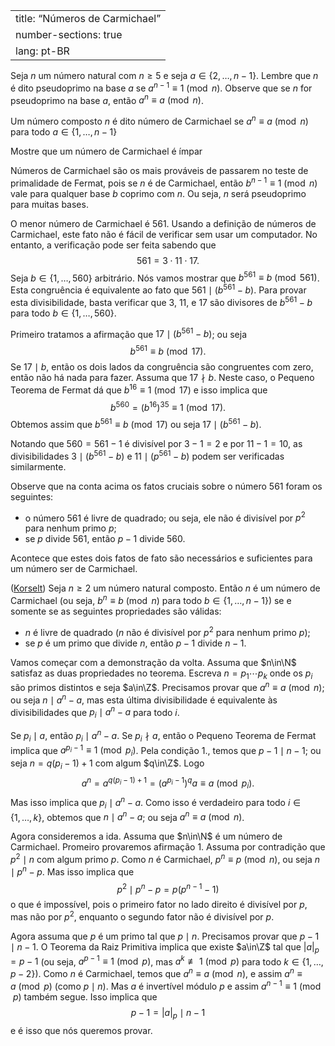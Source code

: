 
---
title: "Números de Carmichael"
number-sections: true
lang: pt-BR
---

Seja $n$ um número natural com $n\geq 5$ e seja $a\in\{2,\ldots,n-1\}$. Lembre que $n$ é dito pseudoprimo na base $a$ se $a^{n-1}\equiv 1\pmod n$. Observe que se $n$ for pseudoprimo na base $a$, então $a^n\equiv a\pmod n$.

:::{#def-}
Um número composto $n$ é dito número de Carmichael se $a^n\equiv a\pmod n$ para todo $a\in\{1,\ldots,n-1\}$
:::


:::{#exr-}
Mostre que um número de Carmichael é ímpar
:::

Números de Carmichael são os mais prováveis de passarem no teste de primalidade de Fermat, pois se $n$ é de Carmichael, então $b^{n-1}\equiv 1\pmod n$ vale para qualquer base $b$ coprimo com $n$. Ou seja, $n$ será pseudoprimo para muitas bases.

O menor número de Carmichael é 561. Usando a definição de números de Carmichael, este fato não é fácil de verificar sem usar um computador. No entanto, a verificação pode ser feita sabendo que
$$
561=3\cdot 11\cdot 17.
$$
Seja $b\in\{1,\ldots,560\}$ arbitrário. Nós vamos mostrar que $b^{561}\equiv b\pmod{561}$. Esta congruência é equivalente ao fato que $561\mid (b^{561}-b)$. Para provar esta divisibilidade, basta verificar que $3$, $11$, e $17$ são divisores de $b^{561}-b$ para todo $b\in\{1,\ldots,560\}$.

Primeiro tratamos a afirmação que $17\mid (b^{561}-b)$; ou seja
$$
b^{561}\equiv b\pmod {17}.
$$
Se $17\mid b$, então os dois lados da congruência são congruentes com zero, então não há nada para fazer. Assuma que $17\nmid b$. Neste caso, o Pequeno Teorema de Fermat dá que $b^{16}\equiv 1\pmod{17}$ e isso implica que
$$
b^{560}=(b^{16})^{35}\equiv 1\pmod{17}.
$$
Obtemos assim que $b^{561}\equiv b\pmod{17}$ ou seja $17\mid( b^{561}-b)$.

Notando que $560=561-1$ é divisível por $3-1=2$ e por $11-1=10$, as divisibilidades $3\mid (b^{561}-b)$ e $11\mid (p^{561}-b)$ podem ser verificadas similarmente.

Observe que na conta acima os fatos cruciais sobre o número 561 foram os seguintes:


-  o número 561 é livre de quadrado; ou seja, ele não é divisível por $p^2$ para nenhum primo $p$;
-  se $p$ divide 561, então $p-1$ divide 560.

Acontece que estes dois fatos de fato são necessários e suficientes para um número ser de Carmichael.

:::{#thm-}
(<a href="https://en.wikipedia.org/wiki/Alwin_Korselt">Korselt</a>)
Seja $n\geq 2$ um número natural  composto. Então $n$ é um número de Carmichael (ou seja, $b^n\equiv b\pmod n$ para todo $b\in\{1,\ldots,n-1\}$) se e somente se as seguintes propriedades são válidas:


-  $n$ é livre de quadrado ($n$ não é divisível por $p^2$ para nenhum primo $p$);
-  se $p$ é um primo que divide $n$, então $p-1$ divide $n-1$.

:::


:::{.proof}
Vamos começar com a demonstração da volta. Assuma que $n\in\N$ satisfaz as duas propriedades no teorema. Escreva $n=p_1\cdots p_k$ onde os $p_i$ são primos distintos e seja $a\in\Z$. Precisamos provar que $a^n\equiv a\pmod n$; ou seja $n\mid a^n-a$, mas esta última divisibilidade é equivalente às divisibilidades que $p_i\mid a^n-a$ para todo $i$.

Se $p_i\mid a$, então $p_i\mid a^n-a$. Se $p_i\nmid a$, então o Pequeno Teorema de Fermat implica que $a^{p_i-1}\equiv 1\pmod{p_i}$. Pela condição 1., temos que $p-1\mid n-1$; ou seja $n=q(p_i-1)+1$ com algum $q\in\Z$. Logo
$$
a^n=a^{q(p_i-1)+1}=(a^{p_i-1})^qa\equiv a\pmod{p_i}.
$$
Mas isso implica que $p_i\mid a^n-a$. Como isso é verdadeiro para todo $i\in\{1,\ldots,k\}$, obtemos que $n\mid a^n-a$; ou seja $a^n\equiv a\pmod n$.

Agora consideremos a ida. Assuma que $n\in\N$ é um número de Carmichael. Promeiro provaremos afirmação 1. Assuma por contradição que $p^2\mid n$ com algum primo $p$. Como $n$ é Carmichael, $p^n\equiv p\pmod n$, ou seja $n\mid p^n-p$. Mas isso implica que
$$
p^2\mid p^n-p=p(p^{n-1}-1)
$$
o que é impossível, pois o primeiro fator no lado direito é divisível por $p$, mas não por $p^2$, enquanto o segundo fator não é divisível por $p$.

Agora assuma que $p$ é um primo tal que $p\mid n$. Precisamos provar que $p-1\mid n-1$. O Teorema da Raiz Primitiva implica que existe $a\in\Z$ tal que $|a|_p=p-1$ (ou seja, $a^{p-1}\equiv 1\pmod p$, mas $a^k\not\equiv 1\pmod p$ para todo $k\in\{1,\ldots,p-2\}$). Como $n$ é Carmichael, temos que $a^n\equiv a\pmod n$, e assim $a^n\equiv a\pmod p$ (como $p\mid n$). Mas $a$ é invertível módulo $p$ e assim $a^{n-1}\equiv 1\pmod p$ também segue. Isso implica que
$$
p-1=|a|_p\mid n-1
$$
e é isso que nós queremos provar.

:::

